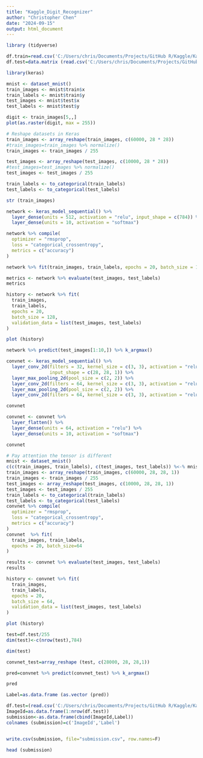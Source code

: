---
title: "Kaggle_Digit_Recognizer"
author: "Christopher Chen"
date: "2024-09-15"
output: html_document
---

```{r  }
library (tidyverse)
```

```{r }
df.train=read.csv('C:/Users/chris/Documents/Projects/GitHub R/Kaggle/Kaggle---Digit-Recognizer/Dataset/train.csv')
df.test=data.matrix (read.csv('C:/Users/chris/Documents/Projects/GitHub R/Kaggle/Kaggle---Digit-Recognizer/Dataset/test.csv'))
```

```{r }
library(keras)

mnist <- dataset_mnist()
train_images <- mnist$train$x
train_labels <- mnist$train$y
test_images <- mnist$test$x
test_labels <- mnist$test$y
```

```{r }
digit <- train_images[5,,]
plot(as.raster(digit, max = 255))

```

```{r }
# Reshape datasets in Keras
train_images <- array_reshape(train_images, c(60000, 28 * 28))
#train_images=train_images %>% normalize()
train_images <- train_images / 255

test_images <- array_reshape(test_images, c(10000, 28 * 28))
#test_images=test_images %>% normalize()
test_images <- test_images / 255
```

```{r }
train_labels <- to_categorical(train_labels)
test_labels <- to_categorical(test_labels)
```

```{r }
str (train_images)
```

```{r }
network <- keras_model_sequential() %>%
  layer_dense(units = 512, activation = "relu", input_shape = c(784)) %>%
  layer_dense(units = 10, activation = "softmax")
```

```{r }
network %>% compile(
  optimizer = "rmsprop",
  loss = "categorical_crossentropy",
  metrics = c("accuracy")
)
```

```{r }
network %>% fit(train_images, train_labels, epochs = 20, batch_size = 128)
```

```{r }
metrics <- network %>% evaluate(test_images, test_labels)
metrics
```

```{r }
history <- network %>% fit(
  train_images,
  train_labels,
  epochs = 20,
  batch_size = 128,
  validation_data = list(test_images, test_labels)
)
```

```{r }
plot (history)
```

```{r }
network %>% predict(test_images[1:10,]) %>% k_argmax()
```

```{r }
convnet <- keras_model_sequential() %>%
  layer_conv_2d(filters = 32, kernel_size = c(3, 3), activation = "relu",
                input_shape = c(28, 28, 1)) %>%
  layer_max_pooling_2d(pool_size = c(2, 2)) %>%
  layer_conv_2d(filters = 64, kernel_size = c(3, 3), activation = "relu") %>%
  layer_max_pooling_2d(pool_size = c(2, 2)) %>%
  layer_conv_2d(filters = 64, kernel_size = c(3, 3), activation = "relu")
```

```{r }
convnet
```

```{r }
convnet <- convnet %>%
  layer_flatten() %>%
  layer_dense(units = 64, activation = "relu") %>%
  layer_dense(units = 10, activation = "softmax")
```

```{r }
convnet
```

```{r }
# Pay attention the tensor is different
mnist <- dataset_mnist()
c(c(train_images, train_labels), c(test_images, test_labels)) %<-% mnist
train_images <- array_reshape(train_images, c(60000, 28, 28, 1))
train_images <- train_images / 255
test_images <- array_reshape(test_images, c(10000, 28, 28, 1))
test_images <- test_images / 255
train_labels <- to_categorical(train_labels)
test_labels <- to_categorical(test_labels)
convnet %>% compile(
  optimizer = "rmsprop",
  loss = "categorical_crossentropy",
  metrics = c("accuracy")
)
convnet  %>% fit(
  train_images, train_labels,
  epochs = 20, batch_size=64
)

```

```{r }
results <- convnet %>% evaluate(test_images, test_labels)
results
```

```{r }
history <- convnet %>% fit(
  train_images,
  train_labels,
  epochs = 20,
  batch_size = 64,
  validation_data = list(test_images, test_labels)
)
```

```{r }
plot (history)
```

```{r }
test=df.test/255
dim(test)<-c(nrow(test),784)
```

```{r }
dim(test)
```

```{r }
convnet_test=array_reshape (test, c(28000, 28, 28,1))
```

```{r }
pred=convnet %>% predict(convnet_test) %>% k_argmax()
```

```{r }
pred
```

```{r }
Label=as.data.frame (as.vector (pred))
```

```{r }
df.test=(read.csv('C:/Users/chris/Documents/Projects/GitHub R/Kaggle/Kaggle---Digit-Recognizer/Dataset/test.csv'))
ImageId=as.data.frame(1:nrow(df.test))
submission<-as.data.frame(cbind(ImageId,Label))
colnames (submission)=c('ImageId','Label')


write.csv(submission, file="submission.csv", row.names=F)
```

```{r }
head (submission)
```

```{r }

```